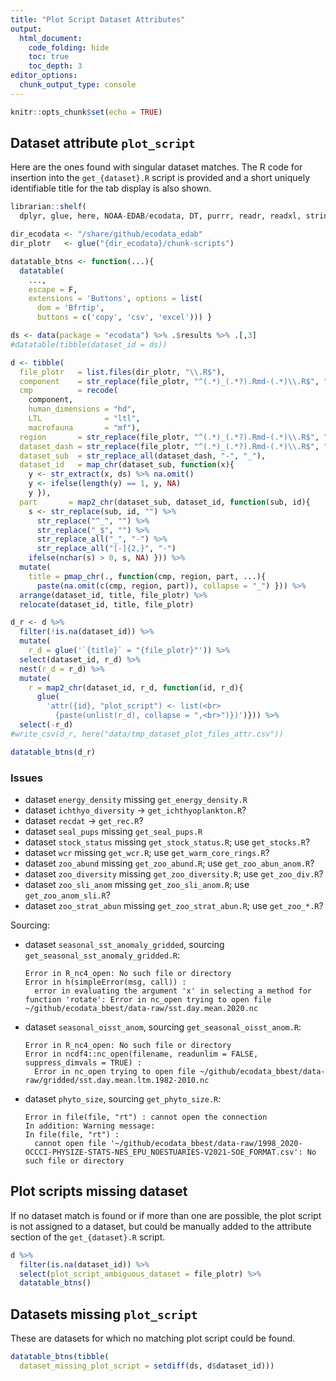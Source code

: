 ```yaml
---
title: "Plot Script Dataset Attributes"
output:
  html_document:
    code_folding: hide
    toc: true
    toc_depth: 3
editor_options: 
  chunk_output_type: console
---
```


```r
knitr::opts_chunk$set(echo = TRUE)
```

## Dataset attribute `plot_script`

Here are the ones found with singular dataset matches. The R code for insertion into the `get_{dataset}.R` script is provided and a short uniquely identifiable title for the tab display is also shown.

```r
librarian::shelf(
  dplyr, glue, here, NOAA-EDAB/ecodata, DT, purrr, readr, readxl, stringr, tidyr)

dir_ecodata <- "/share/github/ecodata_edab"
dir_plotr   <- glue("{dir_ecodata}/chunk-scripts")

datatable_btns <- function(...){
  datatable(
    ..., 
    escape = F,
    extensions = 'Buttons', options = list(
      dom = 'Bfrtip',
      buttons = c('copy', 'csv', 'excel'))) }

ds <- data(package = "ecodata") %>% .$results %>% .[,3]
#datatable(tibble(dataset_id = ds))

d <- tibble(
  file_plotr   = list.files(dir_plotr, "\\.R$"),
  component    = str_replace(file_plotr, "^(.*)_(.*?).Rmd-(.*)\\.R$", "\\1"),
  cmp          = recode(
    component,
    human_dimensions = "hd",
    LTL              = "ltl",
    macrofauna       = "mf"),
  region       = str_replace(file_plotr, "^(.*)_(.*?).Rmd-(.*)\\.R$", "\\2"),
  dataset_dash = str_replace(file_plotr, "^(.*)_(.*?).Rmd-(.*)\\.R$", "\\3"),
  dataset_sub  = str_replace_all(dataset_dash, "-", "_"),
  dataset_id   = map_chr(dataset_sub, function(x){
    y <- str_extract(x, ds) %>% na.omit()
    y <- ifelse(length(y) == 1, y, NA)
    y }),
  part       = map2_chr(dataset_sub, dataset_id, function(sub, id){
    s <- str_replace(sub, id, "") %>% 
      str_replace("^_", "") %>% 
      str_replace("_$", "") %>% 
      str_replace_all("_", "-") %>% 
      str_replace_all("[-]{2,}", "-")
    ifelse(nchar(s) > 0, s, NA) })) %>% 
  mutate(
    title = pmap_chr(., function(cmp, region, part, ...){
      paste(na.omit(c(cmp, region, part)), collapse = "_") })) %>% 
  arrange(dataset_id, title, file_plotr) %>% 
  relocate(dataset_id, title, file_plotr)

d_r <- d %>% 
  filter(!is.na(dataset_id)) %>% 
  mutate(
    r_d = glue('`{title}` = "{file_plotr}"')) %>% 
  select(dataset_id, r_d) %>% 
  nest(r_d = r_d) %>% 
  mutate(
    r = map2_chr(dataset_id, r_d, function(id, r_d){
      glue(
        'attr({id}, "plot_script") <- list(<br>
          {paste(unlist(r_d), collapse = ",<br>")})')})) %>% 
  select(-r_d)
#write_csv(d_r, here("data/tmp_dataset_plot_files_attr.csv"))

datatable_btns(d_r)
```

### Issues

- dataset `energy_density` missing `get_energy_density.R`
- dataset `ichthyo_diversity` -> `get_ichthyoplankton.R`?
- dataset `recdat` -> `get_rec.R`?
- dataset `seal_pups` missing `get_seal_pups.R`
- dataset `stock_status` missing `get_stock_status.R`; use `get_stocks.R`?
- dataset `wcr` missing `get_wcr.R`; use `get_warm_core_rings.R`?
- dataset `zoo_abund` missing `get_zoo_abund.R`; use `get_zoo_abun_anom.R`?
- dataset `zoo_diversity` missing `get_zoo_diversity.R`; use `get_zoo_div.R`?
- dataset `zoo_sli_anom` missing `get_zoo_sli_anom.R`; use `get_zoo_anom_sli.R`?
- dataset `zoo_strat_abun` missing `get_zoo_strat_abun.R`; use `get_zoo_*.R`?

Sourcing:

- dataset `seasonal_sst_anomaly_gridded`, sourcing `get_seasonal_sst_anomaly_gridded.R`:
  ```
  Error in R_nc4_open: No such file or directory
  Error in h(simpleError(msg, call)) : 
    error in evaluating the argument 'x' in selecting a method for function 'rotate': Error in nc_open trying to open file ~/github/ecodata_bbest/data-raw/sst.day.mean.2020.nc
  ```
- dataset `seasonal_oisst_anom`, sourcing `get_seasonal_oisst_anom.R`:
  ```
  Error in R_nc4_open: No such file or directory
  Error in ncdf4::nc_open(filename, readunlim = FALSE, suppress_dimvals = TRUE) : 
    Error in nc_open trying to open file ~/github/ecodata_bbest/data-raw/gridded/sst.day.mean.ltm.1982-2010.nc
  ```
- dataset `phyto_size`, sourcing `get_phyto_size.R`:
  ```
  Error in file(file, "rt") : cannot open the connection
  In addition: Warning message:
  In file(file, "rt") :
    cannot open file '~/github/ecodata_bbest/data-raw/1998_2020-OCCCI-PHYSIZE-STATS-NES_EPU_NOESTUARIES-V2021-SOE_FORMAT.csv': No such file or directory
  ```

    
## Plot scripts missing dataset

If no dataset match is found or if more than one are possible, the plot script is not assigned to a dataset, but could be manually added to the attribute section of the `get_{dataset}.R` script.

```r
d %>% 
  filter(is.na(dataset_id)) %>% 
  select(plot_script_ambiguous_dataset = file_plotr) %>% 
  datatable_btns()
```


## Datasets missing `plot_script`

These are datasets for which no matching plot script could be found.

```r
datatable_btns(tibble(
  dataset_missing_plot_script = setdiff(ds, d$dataset_id)))
```



